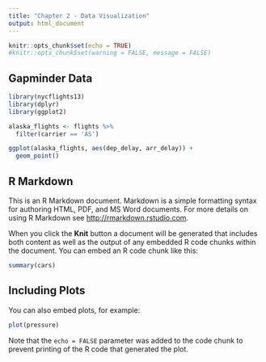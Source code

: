 ```yaml
---
title: "Chapter 2 - Data Visualization"
output: html_document
---
```


```r
knitr::opts_chunk$set(echo = TRUE)
#knitr::opts_chunk$set(warning = FALSE, message = FALSE)
```


## Gapminder Data

```r
library(nycflights13)
library(dplyr)
library(ggplot2)

alaska_flights <- flights %>% 
  filter(carrier == 'AS')

ggplot(alaska_flights, aes(dep_delay, arr_delay)) +
  geom_point()
```



## R Markdown

This is an R Markdown document. Markdown is a simple formatting syntax for authoring HTML, PDF, and MS Word documents. For more details on using R Markdown see <http://rmarkdown.rstudio.com>.

When you click the **Knit** button a document will be generated that includes both content as well as the output of any embedded R code chunks within the document. You can embed an R code chunk like this:

```r
summary(cars)
```

## Including Plots

You can also embed plots, for example:

```r
plot(pressure)
```

Note that the `echo = FALSE` parameter was added to the code chunk to prevent printing of the R code that generated the plot.
